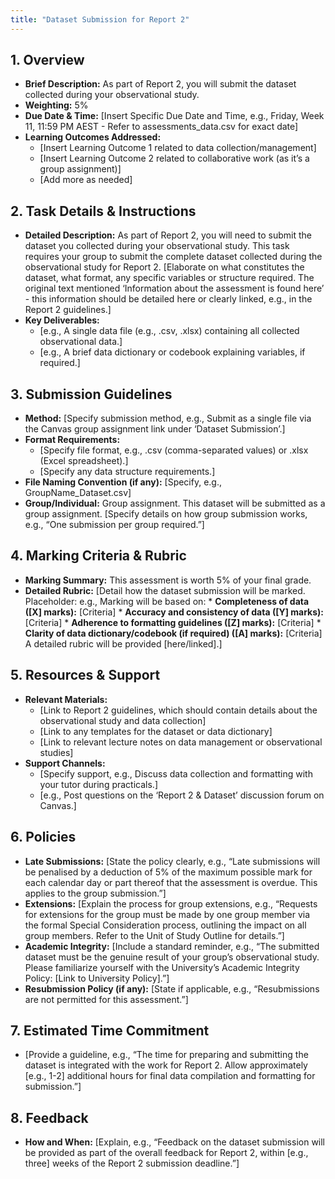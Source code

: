 ```yaml
---
title: "Dataset Submission for Report 2"
---
```


## 1. Overview
*   **Brief Description:** As part of Report 2, you will submit the dataset collected during your observational study.
*   **Weighting:** 5%
*   **Due Date & Time:** [Insert Specific Due Date and Time, e.g., Friday, Week 11, 11:59 PM AEST - Refer to assessments_data.csv for exact date]
*   **Learning Outcomes Addressed:**
    *   [Insert Learning Outcome 1 related to data collection/management]
    *   [Insert Learning Outcome 2 related to collaborative work (as it's a group assignment)]
    *   [Add more as needed]

## 2. Task Details & Instructions
*   **Detailed Description:** As part of Report 2, you will need to submit the dataset you collected during your observational study. This task requires your group to submit the complete dataset collected during the observational study for Report 2. [Elaborate on what constitutes the dataset, what format, any specific variables or structure required. The original text mentioned 'Information about the assessment is found here' - this information should be detailed here or clearly linked, e.g., in the Report 2 guidelines.]
*   **Key Deliverables:**
    *   [e.g., A single data file (e.g., .csv, .xlsx) containing all collected observational data.]
    *   [e.g., A brief data dictionary or codebook explaining variables, if required.]

## 3. Submission Guidelines
*   **Method:** [Specify submission method, e.g., Submit as a single file via the Canvas group assignment link under 'Dataset Submission'.]
*   **Format Requirements:**
    *   [Specify file format, e.g., .csv (comma-separated values) or .xlsx (Excel spreadsheet).]
    *   [Specify any data structure requirements.]
*   **File Naming Convention (if any):** [Specify, e.g., GroupName_Dataset.csv]
*   **Group/Individual:** Group assignment. This dataset will be submitted as a group assignment. [Specify details on how group submission works, e.g., "One submission per group required."]

## 4. Marking Criteria & Rubric
*   **Marking Summary:** This assessment is worth 5% of your final grade.
*   **Detailed Rubric:** [Detail how the dataset submission will be marked. Placeholder: e.g., Marking will be based on:
        *   **Completeness of data ([X] marks):** [Criteria]
        *   **Accuracy and consistency of data ([Y] marks):** [Criteria]
        *   **Adherence to formatting guidelines ([Z] marks):** [Criteria]
        *   **Clarity of data dictionary/codebook (if required) ([A] marks):** [Criteria]
    A detailed rubric will be provided [here/linked].]

## 5. Resources & Support
*   **Relevant Materials:**
    *   [Link to Report 2 guidelines, which should contain details about the observational study and data collection]
    *   [Link to any templates for the dataset or data dictionary]
    *   [Link to relevant lecture notes on data management or observational studies]
*   **Support Channels:**
    *   [Specify support, e.g., Discuss data collection and formatting with your tutor during practicals.]
    *   [e.g., Post questions on the 'Report 2 & Dataset' discussion forum on Canvas.]

## 6. Policies
*   **Late Submissions:** [State the policy clearly, e.g., "Late submissions will be penalised by a deduction of 5% of the maximum possible mark for each calendar day or part thereof that the assessment is overdue. This applies to the group submission."]
*   **Extensions:** [Explain the process for group extensions, e.g., "Requests for extensions for the group must be made by one group member via the formal Special Consideration process, outlining the impact on all group members. Refer to the Unit of Study Outline for details."]
*   **Academic Integrity:** [Include a standard reminder, e.g., "The submitted dataset must be the genuine result of your group's observational study. Please familiarize yourself with the University's Academic Integrity Policy: [Link to University Policy]."]
*   **Resubmission Policy (if any):** [State if applicable, e.g., "Resubmissions are not permitted for this assessment."]

## 7. Estimated Time Commitment
*   [Provide a guideline, e.g., "The time for preparing and submitting the dataset is integrated with the work for Report 2. Allow approximately [e.g., 1-2] additional hours for final data compilation and formatting for submission."]

## 8. Feedback
*   **How and When:** [Explain, e.g., "Feedback on the dataset submission will be provided as part of the overall feedback for Report 2, within [e.g., three] weeks of the Report 2 submission deadline."]